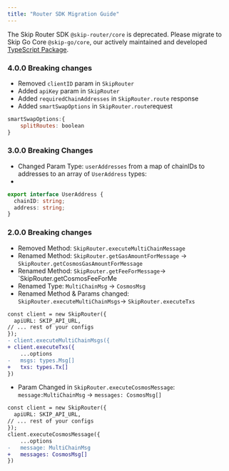 ```yaml
---
title: "Router SDK Migration Guide"
---
```


<Warning>The Skip Router SDK `@skip-router/core` is deprecated. Please migrate to Skip Go Core `@skip-go/core`, our actively maintained and developed [TypeScript Package](https://www.npmjs.com/package/@skip-go/core).</Warning>

### 4.0.0 Breaking changes

* Removed `clientID` param in `SkipRouter`
* Added `apiKey` param in `SkipRouter`
* Added `requiredChainAddresses` in `SkipRouter.route` response
* Added `smartSwapOptions` in `SkipRouter.route`request  
  
```JavaScript JavaScript
smartSwapOptions:{  
	splitRoutes: boolean  
}  
```
  
### 3.0.0 Breaking Changes

* Changed Param Type: `userAddresses` from a map of chainIDs to addresses to an array of `UserAddress` types:
* 
```TypeScript TypeScript
export interface UserAddress {  
  chainID: string;  
  address: string;  
}  
```
  
### 2.0.0 Breaking changes

* Removed Method: `SkipRouter.executeMultiChainMessage`
* Renamed Method: `SkipRouter.getGasAmountForMessage` \-> `SkipRouter.getCosmosGasAmountForMessage`
* Renamed Method: `SkipRouter.getFeeForMessage`\-> \`SkipRouter.getCosmosFeeForMe
* Renamed Type: `MultiChainMsg` \-> `CosmosMsg`
* Renamed Method & Params changed: `SkipRouter.executeMultiChainMsgs`\-> `SkipRouter.executeTxs`  
  
```Diff Diff
const client = new SkipRouter({  
  apiURL: SKIP_API_URL,  
// ... rest of your configs  
});  
- client.executeMultiChainMsgs({  
+ client.executeTxs({  
	...options  
-	msgs: types.Msg[]  
+	txs: types.Tx[]  
})  
```
* Param Changed in `SkipRouter.executeCosmosMessage`: `message:MultiChainMsg` \-> `messages: CosmosMsg[]`  
  
```Diff Diff
const client = new SkipRouter({  
  apiURL: SKIP_API_URL,  
// ... rest of your configs  
});  
client.executeCosmosMessage({  
	...options  
-	message: MultiChainMsg  
+	messages: CosmosMsg[]  
})  
```